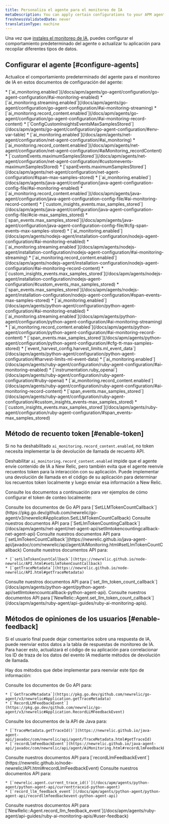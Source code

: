 ```yaml
---
title: Personaliza el agente para el monitoreo de IA
metaDescription: You can apply certain configurations to your APM agents to change how your AI data appears in New Relic.
freshnessValidatedDate: never
translationType: machine
---
```


Una vez que [instales el monitoreo de IA](/install/ai-monitoring), puedes configurar el comportamiento predeterminado del agente o actualizar tu aplicación para recopilar diferentes tipos de datos.

## Configurar el agente [#configure-agents]

Actualice el comportamiento predeterminado del agente para el monitoreo de IA en estos documentos de configuración del agente:

<CollapserGroup>
  <Collapser id="go-config" title="Configuración de Go">
    * [`ai_monitoring.enabled`](/docs/apm/agents/go-agent/configuration/go-agent-configuration/#ai-monitoring-enabled)
    * [`ai_monitoring.streaming.enabled`](/docs/apm/agents/go-agent/configuration/go-agent-configuration/#ai-monitoring-streaming)
    * [`ai_monitoring.record_content.enabled`](/docs/apm/agents/go-agent/configuration/go-agent-configuration/#ai-monitoring-record-content)
    * [`ConfigCustomInsightsEventsMaxSamplesStored`](/docs/apm/agents/go-agent/configuration/go-agent-configuration/#env-var-table)
  </Collapser>

  <Collapser id="dotnet-config" title="Configuración .NET">
    * [`ai_monitoring.enabled`](/docs/apm/agents/net-agent/configuration/net-agent-configuration/#ai_monitoring)
    * [`ai_monitoring.record_content.enabled`](/docs/apm/agents/net-agent/configuration/net-agent-configuration/#aiMonitoring_recordContent)
    * [`customEvents.maximumSamplesStored`](/docs/apm/agents/net-agent/configuration/net-agent-configuration/#customevents-maximumSamplesStored)
    * [`spanEvents.maximumSamplesStored`](/docs/apm/agents/net-agent/configuration/net-agent-configuration/#span-max-samples-stored)
  </Collapser>

  <Collapser id="java-config" title="Configuración de Java">
    * [`ai_monitoring.enabled`](/docs/apm/agents/java-agent/configuration/java-agent-configuration-config-file/#ai-monitoring-enabled)
    * [`ai_monitoring.record_content.enabled`](/docs/apm/agents/java-agent/configuration/java-agent-configuration-config-file/#ai-monitoring-record-content)
    * [`custom_insights_events.max_samples_stored`](/docs/apm/agents/java-agent/configuration/java-agent-configuration-config-file/#cie-max_samples_stored)
    * [`span_events.max_samples_stored`](/docs/apm/agents/java-agent/configuration/java-agent-configuration-config-file/#cfg-span-events-max-samples-stored)
  </Collapser>

  <Collapser id="nodejs-config" title="Configuración de Node.js">
    * [`ai_monitoring.enabled`](/docs/apm/agents/nodejs-agent/installation-configuration/nodejs-agent-configuration/#ai-monitoring-enabled)
    * [`ai_monitoring.streaming.enabled`](/docs/apm/agents/nodejs-agent/installation-configuration/nodejs-agent-configuration/#ai-monitoring-streaming)
    * [`ai_monitoring.record_content.enabled`](/docs/apm/agents/nodejs-agent/installation-configuration/nodejs-agent-configuration/#ai-monitoring-record-content)
    * [`custom_insights_events.max_samples_stored`](/docs/apm/agents/nodejs-agent/installation-configuration/nodejs-agent-configuration/#custom_events_max_samples_stored)
    * [`span_events.max_samples_stored`](/docs/apm/agents/nodejs-agent/installation-configuration/nodejs-agent-configuration/#span-events-max-samples-stored)
  </Collapser>

  <Collapser id="python-config" title="Configuración de Python">
    * [`ai_monitoring.enabled`](/docs/apm/agents/python-agent/configuration/python-agent-configuration/#ai-monitoring-enabled)
    * [`ai_monitoring.streaming.enabled`](/docs/apm/agents/python-agent/configuration/python-agent-configuration/#ai-monitoring-streaming)
    * [`ai_monitoring.record_content.enabled`](/docs/apm/agents/python-agent/configuration/python-agent-configuration/#ai-monitoring-record-content)
    * [`span_events.max_samples_stored`](/docs/apm/agents/python-agent/configuration/python-agent-configuration/#cfg-tt-max-samples-stored)
    * [`event_harvest_config.harvest_limits.ml_event_data`](/docs/apm/agents/python-agent/configuration/python-agent-configuration/#harvest-limits-ml-event-data)
  </Collapser>

  <Collapser id="ruby-config" title="Configuración Ruby">
    * [`ai_monitoring.enabled`](/docs/apm/agents/ruby-agent/configuration/ruby-agent-configuration/#ai-monitoring-enabled)
    * [`instrumentation.ruby_openai`](/docs/apm/agents/ruby-agent/configuration/ruby-agent-configuration/#ruby-openai)
    * [`ai_monitoring.record_content.enabled`](/docs/apm/agents/ruby-agent/configuration/ruby-agent-configuration/#ai-monitoring-record-content)
    * [`span_events.max_samples_stored`](/docs/apm/agents/ruby-agent/configuration/ruby-agent-configuration/#custom_insights_events-max_samples_stored)
    * [`custom_insights_events.max_samples_stored`](/docs/apm/agents/ruby-agent/configuration/ruby-agent-configuration/#span_events-max_samples_stored)
  </Collapser>
</CollapserGroup>

## Método de recuento token [#enable-token]

Si no ha deshabilitado `ai_monitoring.record_content.enabled`, no token necesita implementar la de devolución de llamada de recuento API.

Deshabilitar `ai_monitoring.record_content.enabled` impide que el agente envíe contenido de IA a New Relic, pero también evita que el agente reenvíe recuentos token para la interacción con su aplicación. Puede implementar una devolución de llamada en el código de su aplicación para determinar los recuentos token localmente y luego enviar esa información a New Relic.

Consulte los documentos a continuación para ver ejemplos de cómo configurar el token de conteo localmente:

<CollapserGroup>
  <Collapser id="go-token-method" title="Método de recuento token de Go">
    Consulte los documentos de Go API para [`SetLLMTokenCountCallback`](https://pkg.go.dev/github.com/newrelic/go-agent/v3/newrelic#Application.SetLLMTokenCountCallback)
  </Collapser>

  <Collapser id="dotnet-token-method" title="Método de recuento token .NET">
    Consulte nuestros documentos API para [`SetLlmTokenCountingCallback`](/docs/apm/agents/net-agent/net-agent-api/setllmtokencountingcallback-net-agent-api)
  </Collapser>

  <Collapser id="java-token-method" title="Método de recuento token de Java">
    Consulte nuestros documentos API para [`setLlmTokenCountCallback`](https://newrelic.github.io/java-agent-api/javadoc/com/newrelic/api/agent/AiMonitoring.html#setLlmTokenCountCallback)
  </Collapser>

  <Collapser id="nodejs-token-method" title="Método de recuento token de Node.js">
    Consulte nuestros documentos API para:

    * [`setLlmTokenCountCallback`](https://newrelic.github.io/node-newrelic/API.html#setLlmTokenCountCallback)
    * [`getTraceMetadata`](https://newrelic.github.io/node-newrelic/API.html#getTraceMetadata)
  </Collapser>

  <Collapser id="python-token-method" title="Método de recuento token de Python">
    Consulte nuestros documentos API para [`set_llm_token_count_callback`](/docs/apm/agents/python-agent/python-agent-api/setllmtokencountcallback-python-agent-api).
  </Collapser>

  <Collapser id="ruby-token-method" title="Método de recuento token de Ruby">
    Consulte nuestros documentos API para [`NewRelic::Agent.set_llm_token_count_callback`](/docs/apm/agents/ruby-agent/api-guides/ruby-ai-monitoring-apis).
  </Collapser>
</CollapserGroup>

## Métodos de opiniones de los usuarios [#enable-feedback]

Si el usuario final puede dejar comentarios sobre una respuesta de IA, puede reenviar estos datos a la tabla de respuestas de monitoreo de IA. Para hacer esto, actualizará el código de su aplicación para correlacionar los ID de traza de los datos del evento IA mediante métodos de devolución de llamada.

Hay dos métodos que debe implementar para reenviar este tipo de información:

<CollapserGroup>
  <Collapser id="go-feedback-methods" title="Métodos de retroalimentación de Go">
    Consulte los documentos de Go API para:

    * [`GetTraceMetadata`](https://pkg.go.dev/github.com/newrelic/go-agent/v3/newrelic#Application.getTraceMetadata)
    * [`RecordLLMFeedbackEvent`](https://pkg.go.dev/github.com/newrelic/go-agent/v3/newrelic#Application.RecordLLMFeedbackEvent)
  </Collapser>

  <Collapser id="java-feedback-methods" title="Métodos de retroalimentación de Java">
    Consulte los documentos de la API de Java para:

    * [`TraceMetadata.getTraceId()`](https://newrelic.github.io/java-agent-api/javadoc/com/newrelic/api/agent/TraceMetadata.html#getTraceId)
    * [`recordLlmFeedbackEvent`](https://newrelic.github.io/java-agent-api/javadoc/com/newrelic/api/agent/AiMonitoring.html#recordLlmFeedbackEvent)
  </Collapser>

  <Collapser id="nodejs-feedback-methods" title="Métodos de retroalimentación de Node.js">
    Consulte nuestros documentos API para [`recordLlmFeedbackEvent`](https://newrelic.github.io/node-newrelic/API.html#recordLlmFeedbackEvent)
  </Collapser>

  <Collapser id="python-feedback-methods" title="Métodos de retroalimentación de Python">
    Consulte nuestros documentos API para:

    * [`newrelic.agent.current_trace_id()`](/docs/apm/agents/python-agent/python-agent-api/currenttraceid-python-agent)
    * [`record_llm_feedback_event`](/docs/apm/agents/python-agent/python-agent-api/recordllmfeedbackevent-python-agent-api)
  </Collapser>

  <Collapser id="ruby-feedback-methods" title="Métodos de retroalimentación de Ruby">
    Consulte nuestros documentos API para [`NewRelic::Agent.record_llm_feedback_event`](/docs/apm/agents/ruby-agent/api-guides/ruby-ai-monitoring-apis/#user-feedback)
  </Collapser>
</CollapserGroup>